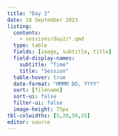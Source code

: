 ```yaml
---
title: "Day 2"
date: 18 September 2023
listing:
  contents:
    - sessions/day2/*.qmd
  type: table
  fields: [image, subtitle, title]
  field-display-names:
    subtitle: "Time"
    title: "Session"
  table-hover: true
  date-format: "MMMM DD, YYYY"
  sort: [filename]
  sort-ui: false
  filter-ui: false
  image-height: 75px
tbl-colwidths: [5,20,50,25]
editor: source
---
```

